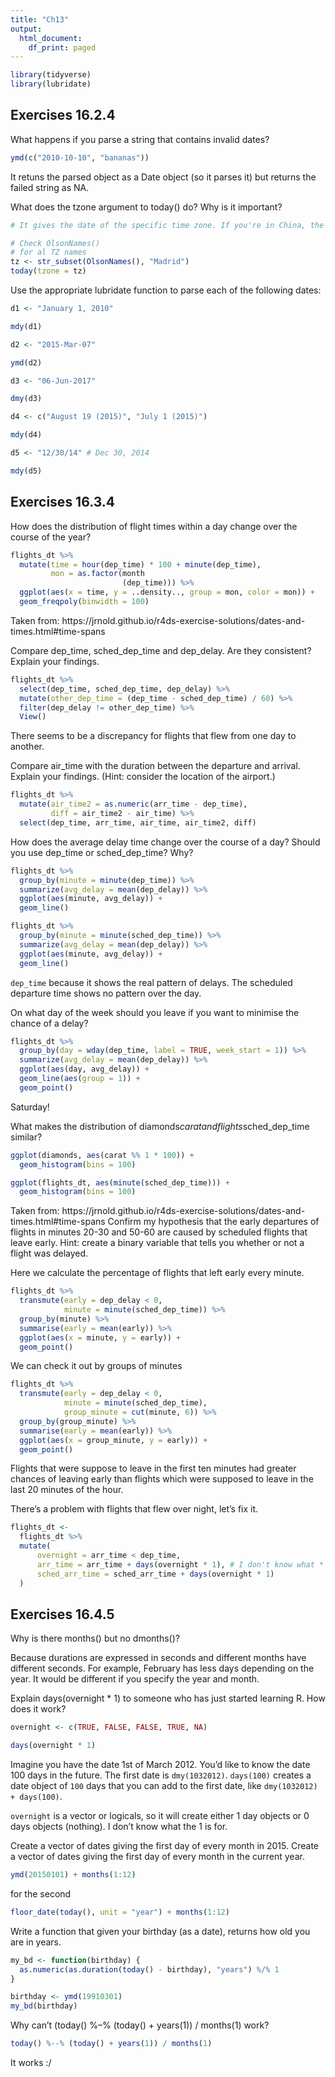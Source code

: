 ```yaml
---
title: "Ch13"
output:
  html_document:
    df_print: paged
---
```


```r
library(tidyverse)
library(lubridate)
```


## Exercises 16.2.4
What happens if you parse a string that contains invalid dates?

```r
ymd(c("2010-10-10", "bananas"))
```
It retuns the parsed object as a Date object (so it parses it) but returns the failed string as NA.

What does the tzone argument to today() do? Why is it important?

```r

# It gives the date of the specific time zone. If you're in China, the date might be different than from the U.S at a given moment.

# Check OlsonNames()
# for al TZ names
tz <- str_subset(OlsonNames(), "Madrid")
today(tzone = tz)
```


Use the appropriate lubridate function to parse each of the following dates:

```r

d1 <- "January 1, 2010"

mdy(d1)

d2 <- "2015-Mar-07"

ymd(d2)

d3 <- "06-Jun-2017"

dmy(d3)

d4 <- c("August 19 (2015)", "July 1 (2015)")

mdy(d4)

d5 <- "12/30/14" # Dec 30, 2014

mdy(d5)

```

## Exercises 16.3.4
How does the distribution of flight times within a day change over the course of the year?

```r
flights_dt %>%
  mutate(time = hour(dep_time) * 100 + minute(dep_time),
         mon = as.factor(month
                         (dep_time))) %>%
  ggplot(aes(x = time, y = ..density.., group = mon, color = mon)) +
  geom_freqpoly(binwidth = 100)
```

Taken from: https://jrnold.github.io/r4ds-exercise-solutions/dates-and-times.html#time-spans

Compare dep_time, sched_dep_time and dep_delay. Are they consistent? Explain your findings.

```r
flights_dt %>%
  select(dep_time, sched_dep_time, dep_delay) %>%
  mutate(other_dep_time = (dep_time - sched_dep_time) / 60) %>%
  filter(dep_delay != other_dep_time) %>%
  View()
```
There seems to be a discrepancy for flights that flew from one day to another.

Compare air_time with the duration between the departure and arrival. Explain your findings. (Hint: consider the location of the airport.)

```r
flights_dt %>%
  mutate(air_time2 = as.numeric(arr_time - dep_time),
         diff = air_time2 - air_time) %>%
  select(dep_time, arr_time, air_time, air_time2, diff)
```


How does the average delay time change over the course of a day? Should you use dep_time or sched_dep_time? Why?

```r
flights_dt %>%
  group_by(minute = minute(dep_time)) %>%
  summarize(avg_delay = mean(dep_delay)) %>%
  ggplot(aes(minute, avg_delay)) +
  geom_line()

flights_dt %>%
  group_by(minute = minute(sched_dep_time)) %>%
  summarize(avg_delay = mean(dep_delay)) %>%
  ggplot(aes(minute, avg_delay)) +
  geom_line()
```

`dep_time` because it shows the real pattern of delays. The scheduled departure time shows no pattern over the day.

On what day of the week should you leave if you want to minimise the chance of a delay?

```r
flights_dt %>%
  group_by(day = wday(dep_time, label = TRUE, week_start = 1)) %>%
  summarize(avg_delay = mean(dep_delay)) %>%
  ggplot(aes(day, avg_delay)) +
  geom_line(aes(group = 1)) +
  geom_point()
```

Saturday!

What makes the distribution of diamonds$carat and flights$sched_dep_time similar?

```r
ggplot(diamonds, aes(carat %% 1 * 100)) +
  geom_histogram(bins = 100)
```

```r
ggplot(flights_dt, aes(minute(sched_dep_time))) +
  geom_histogram(bins = 100)
```

Taken from: https://jrnold.github.io/r4ds-exercise-solutions/dates-and-times.html#time-spans
Confirm my hypothesis that the early departures of flights in minutes 20-30 and 50-60 are caused by scheduled flights that leave early. Hint: create a binary variable that tells you whether or not a flight was delayed.


Here we calculate the percentage of flights that left early every minute.

```r
flights_dt %>%
  transmute(early = dep_delay < 0,
            minute = minute(sched_dep_time)) %>%
  group_by(minute) %>%
  summarise(early = mean(early)) %>%
  ggplot(aes(x = minute, y = early)) +
  geom_point()
```

We can check it out by groups of minutes

```r
flights_dt %>%
  transmute(early = dep_delay < 0,
            minute = minute(sched_dep_time),
            group_minute = cut(minute, 6)) %>%
  group_by(group_minute) %>%
  summarise(early = mean(early)) %>%
  ggplot(aes(x = group_minute, y = early)) +
  geom_point()
```
Flights that were suppose to leave in the first ten minutes had greater chances of leaving early than flights which were supposed to leave in the last 20 minutes of the hour.


There's a problem with flights that flew over night, let's fix it.
```r
flights_dt <-
  flights_dt %>%
  mutate(
      overnight = arr_time < dep_time,
      arr_time = arr_time + days(overnight * 1), # I don't know what * 1 is for
      sched_arr_time = sched_arr_time + days(overnight * 1)
  )
```


## Exercises 16.4.5
Why is there months() but no dmonths()?

Because durations are expressed in seconds and different months have different seconds. For example, February has less days depending on the year. It would be different if you specify the year and month.

Explain days(overnight * 1) to someone who has just started learning R. How does it work?

```r
overnight <- c(TRUE, FALSE, FALSE, TRUE, NA)

days(overnight * 1)
```

Imagine you have the date 1st of March 2012. You'd like to know the date 100 days in the future. The first date is `dmy(1032012)`. `days(100)` creates a date object of `100` days that you can add to the first date, like `dmy(1032012) + days(100)`.

`overnight` is a vector or logicals, so it will create either 1 day objects or 0 days objects (nothing). I don't know what the 1 is for.

Create a vector of dates giving the first day of every month in 2015. Create a vector of dates giving the first day of every month in the current year.

```r
ymd(20150101) + months(1:12)
```
for the second

```r
floor_date(today(), unit = "year") + months(1:12)
```

Write a function that given your birthday (as a date), returns how old you are in years.

```r
my_bd <- function(birthday) {
  as.numeric(as.duration(today() - birthday), "years") %/% 1
}

birthday <- ymd(19910301)
my_bd(birthday)
```


Why can’t (today() %--% (today() + years(1)) / months(1) work?

```r
today() %--% (today() + years(1)) / months(1)
```
It works :/


